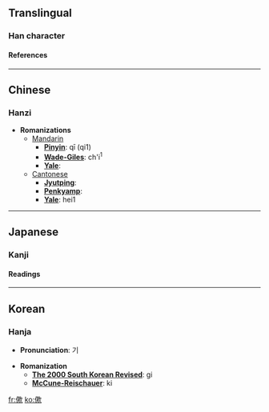 ==Translingual==
===Han character===
{{Han char|rad=人|as=12|sn=14|four=2728<sub>2</sub>|canj=人廿金人 (OTCO), X人廿金人 (XOTCO)}}
====References====
{{Han ref|kx=0116.260|dkj=01101|dj=0248.040|hdz=10217.060|uh=50DB|ud=20699|bh=E0F5|bd=57589}}
----

==Chinese==
===Hanzi===


* '''Romanizations'''
** [[Mandarin]]
*** '''[[Pinyin]]''': qī (qi1)
*** '''[[Wade-Giles]]''': ch'i<sup>1</sup>
*** '''[[Yale]]''': 
**[[Cantonese]]
***'''[[Jyutping]]''':
***'''[[Penkyamp]]''': 
***'''[[Yale]]''': hei1


----
==Japanese==
===Kanji===
{{ja-kanji|grade=|rs=人12}}
====Readings====
{{ja-readings|on=[[き]] (ki)|kun=}}


----
==Korean==
===Hanja===

* '''Pronunciation''': 기

* '''Romanization'''
** '''[[The 2000 South Korean Revised Romanization|The 2000 South Korean Revised]]''': gi
** '''[[McCune-Reischauer]]''': ki


[[fr:僛]]
[[ko:僛]]